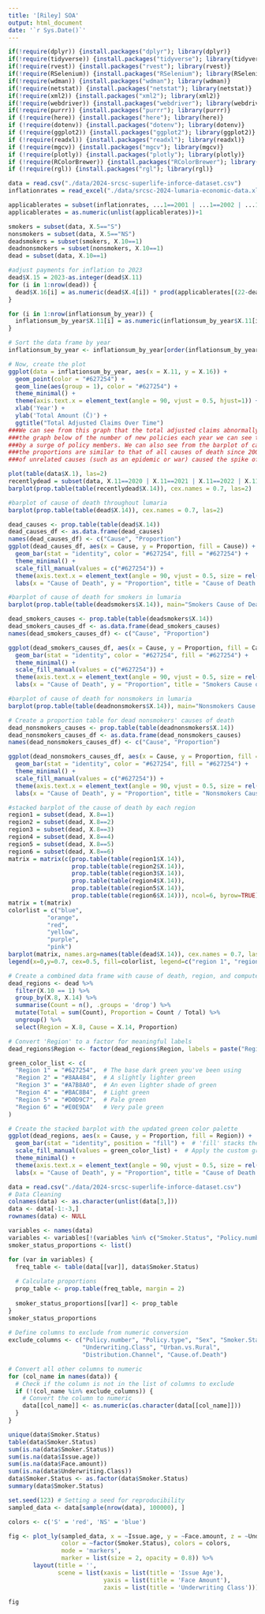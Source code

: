 ```yaml
---
title: '[Riley] SOA'
output: html_document
date: '`r Sys.Date()`'
---
```


```r
if(!require(dplyr)) {install.packages("dplyr"); library(dplyr)}
if(!require(tidyverse)) {install.packages("tidyverse"); library(tidyverse)}
if(!require(rvest)) {install.packages("rvest"); library(rvest)}
if(!require(RSelenium)) {install.packages("RSelenium"); library(RSelenium)}
if(!require(wdman)) {install.packages("wdman"); library(wdman)}
if(!require(netstat)) {install.packages("netstat"); library(netstat)}
if(!require(xml2)) {install.packages("xml2"); library(xml2)}
if(!require(webdriver)) {install.packages("webdriver"); library(webdriver)}
if(!require(purrr)) {install.packages("purrr"); library(purrr)}
if (!require(here)) {install.packages("here"); library(here)}
if (!require(dotenv)) {install.packages("dotenv"); library(dotenv)}
if (!require(ggplot2)) {install.packages("ggplot2"); library(ggplot2)}
if (!require(readxl)) {install.packages("readxl"); library(readxl)}
if (!require(mgcv)) {install.packages("mgcv"); library(mgcv)}
if (!require(plotly)) {install.packages("plotly"); library(plotly)}
if (!require(RColorBrewer)) {install.packages("RColorBrewer"); library(RColorBrewer)}
if (!require(rgl)) {install.packages("rgl"); library(rgl)}
```

```r
data = read.csv("./data/2024-srcsc-superlife-inforce-dataset.csv")
inflationrates = read_excel("./data/srcsc-2024-lumaria-economic-data.xlsx")
```

```r
applicablerates = subset(inflationrates, ...1==2001 | ...1==2002 | ...1==2003 |...1==2004 |...1==2005 |...1==2006 |...1==2007 |...1==2008 |...1==2009 |...1==2010 |...1==2011 |...1==2012 |...1==2013 |...1==2014 |...1==2015 |...1==2016 |...1==2017 |...1==2018 |...1==2019 |...1==2020 |...1==2021 |...1==2022 | ...1==2023)[,2]
applicablerates = as.numeric(unlist(applicablerates))+1
```

```r
smokers = subset(data, X.5=="S")
nonsmokers = subset(data, X.5=="NS")
deadsmokers = subset(smokers, X.10==1)
deadnonsmokers = subset(nonsmokers, X.10==1)
dead = subset(data, X.10==1)

#adjust payments for inflation to 2023
dead$X.15 = 2023-as.integer(dead$X.11)
for (i in 1:nrow(dead)) {
  dead$X.16[i] = as.numeric(dead$X.4[i]) * prod(applicablerates[(22-dead$X.15[i]):22])
}

for (i in 1:nrow(inflationsum_by_year)) {
  inflationsum_by_year$X.11[i] = as.numeric(inflationsum_by_year$X.11[i])
}

# Sort the data frame by year
inflationsum_by_year <- inflationsum_by_year[order(inflationsum_by_year$X.11), ]

# Now, create the plot
ggplot(data = inflationsum_by_year, aes(x = X.11, y = X.16)) + 
  geom_point(color = "#627254") +
  geom_line(aes(group = 1), color = "#627254") +
  theme_minimal() +
  theme(axis.text.x = element_text(angle = 90, vjust = 0.5, hjust=1)) +
  xlab('Year') +
  ylab('Total Amount (Č)') +
  ggtitle("Total Adjusted Claims Over Time")
###We can see from this graph that the total adjusted claims abnormally spikes in 2020, but using
###the graph below of the number of new policies each year we can see that it's not caused
###by a surge of policy members. We can also see from the barplot of causes of death since 2020
###the proportions are similar to that of all causes of death since 2001 meaning that no surge
###of unrelated causes (such as an epidemic or war) caused the spike of total claims

plot(table(data$X.1), las=2)
recentlydead = subset(data, X.11==2020 | X.11==2021 | X.11==2022 | X.11==2023)
barplot(prop.table(table(recentlydead$X.14)), cex.names = 0.7, las=2)

#barplot of cause of death throughout lumaria
barplot(prop.table(table(dead$X.14)), cex.names = 0.7, las=2)

dead_causes <- prop.table(table(dead$X.14))
dead_causes_df <- as.data.frame(dead_causes)
names(dead_causes_df) <- c("Cause", "Proportion")
ggplot(dead_causes_df, aes(x = Cause, y = Proportion, fill = Cause)) + 
  geom_bar(stat = "identity", color = "#627254", fill = "#627254") + 
  theme_minimal() + 
  scale_fill_manual(values = c("#627254")) +
  theme(axis.text.x = element_text(angle = 90, vjust = 0.5, size = rel(0.7))) +
  labs(x = "Cause of Death", y = "Proportion", title = "Cause of Death in Lumaria", fill = NULL)

#barplot of cause of death for smokers in lumaria
barplot(prop.table(table(deadsmokers$X.14)), main="Smokers Cause of Death", cex.names = 0.7, las=2)

dead_smokers_causes <- prop.table(table(deadsmokers$X.14))
dead_smokers_causes_df <- as.data.frame(dead_smokers_causes)
names(dead_smokers_causes_df) <- c("Cause", "Proportion")

ggplot(dead_smokers_causes_df, aes(x = Cause, y = Proportion, fill = Cause)) +
  geom_bar(stat = "identity", color = "#627254", fill = "#627254") + 
  theme_minimal() + 
  scale_fill_manual(values = c("#627254")) +
  theme(axis.text.x = element_text(angle = 90, vjust = 0.5, size = rel(0.7))) +
  labs(x = "Cause of Death", y = "Proportion", title = "Smokers Cause of Death in Lumaria", fill = NULL)

#barplot of cause of death for nonsmokers in lumaria
barplot(prop.table(table(deadnonsmokers$X.14)), main="Nonsmokers Cause of Death", cex.names = 0.7, las=2)

# Create a proportion table for dead nonsmokers' causes of death
dead_nonsmokers_causes <- prop.table(table(deadnonsmokers$X.14))
dead_nonsmokers_causes_df <- as.data.frame(dead_nonsmokers_causes)
names(dead_nonsmokers_causes_df) <- c("Cause", "Proportion")

ggplot(dead_nonsmokers_causes_df, aes(x = Cause, y = Proportion, fill = Cause)) +
  geom_bar(stat = "identity", color = "#627254", fill = "#627254") + 
  theme_minimal() + 
  scale_fill_manual(values = c("#627254")) +
  theme(axis.text.x = element_text(angle = 90, vjust = 0.5, size = rel(0.7))) +
  labs(x = "Cause of Death", y = "Proportion", title = "Nonsmokers Cause of Death in Lumaria", fill = NULL)

#stacked barplot of the cause of death by each region
region1 = subset(dead, X.8==1)
region2 = subset(dead, X.8==2)
region3 = subset(dead, X.8==3)
region4 = subset(dead, X.8==4)
region5 = subset(dead, X.8==5)
region6 = subset(dead, X.8==6)
matrix = matrix(c(prop.table(table(region1$X.14)), 
                  prop.table(table(region2$X.14)), 
                  prop.table(table(region3$X.14)), 
                  prop.table(table(region4$X.14)), 
                  prop.table(table(region5$X.14)), 
                  prop.table(table(region6$X.14))), ncol=6, byrow=TRUE)
matrix = t(matrix)
colorlist = c("blue", 
           "orange", 
           "red", 
           "yellow", 
           "purple", 
           "pink")
barplot(matrix, names.arg=names(table(dead$X.14)), cex.names = 0.7, las=2, beside = FALSE, col = colorlist)
legend(x=0,y=0.7, cex=0.5, fill=colorlist, legend=c("region 1", "region 2", "region 3", "region 4", "region 5", "region 6"))

# Create a combined data frame with cause of death, region, and compute the proportion within each region
dead_regions <- dead %>%
  filter(X.10 == 1) %>%
  group_by(X.8, X.14) %>%
  summarise(Count = n(), .groups = 'drop') %>%
  mutate(Total = sum(Count), Proportion = Count / Total) %>%
  ungroup() %>%
  select(Region = X.8, Cause = X.14, Proportion)

# Convert 'Region' to a factor for meaningful labels
dead_regions$Region <- factor(dead_regions$Region, labels = paste("Region", 1:6))

green_color_list <- c(
  "Region 1" = "#627254",  # The base dark green you've been using
  "Region 2" = "#8AA484",  # A slightly lighter green
  "Region 3" = "#A7B8A0",  # An even lighter shade of green
  "Region 4" = "#BAC8B4",  # Light green
  "Region 5" = "#D0D9C7",  # Pale green
  "Region 6" = "#E0E9DA"   # Very pale green
)

# Create the stacked barplot with the updated green color palette
ggplot(dead_regions, aes(x = Cause, y = Proportion, fill = Region)) +
  geom_bar(stat = "identity", position = "fill") +  # 'fill' stacks the bars to represent proportions
  scale_fill_manual(values = green_color_list) +  # Apply the custom green color list
  theme_minimal() +
  theme(axis.text.x = element_text(angle = 90, vjust = 0.5, size = rel(0.7))) +  # And for the title
  labs(x = "Cause of Death", y = "Proportion", title = "Cause of Death by Region in Lumaria", fill = "Region")
```

```r
data = read.csv("./data/2024-srcsc-superlife-inforce-dataset.csv")
# Data Cleaning
colnames(data) <- as.character(unlist(data[3,]))
data <- data[-1:-3,]
rownames(data) <- NULL

variables <- names(data)
variables <- variables[!(variables %in% c("Smoker.Status", "Policy.number"))]
smoker_status_proportions <- list()

for (var in variables) {
  freq_table <- table(data[[var]], data$Smoker.Status)
  
  # Calculate proportions
  prop_table <- prop.table(freq_table, margin = 2)
  
  smoker_status_proportions[[var]] <- prop_table
}
smoker_status_proportions
  
# Define columns to exclude from numeric conversion
exclude_columns <- c("Policy.number", "Policy.type", "Sex", "Smoker.Status", 
                     "Underwriting.Class", "Urban.vs.Rural", 
                     "Distribution.Channel", "Cause.of.Death")

# Convert all other columns to numeric
for (col_name in names(data)) {
  # Check if the column is not in the list of columns to exclude
  if (!(col_name %in% exclude_columns)) {
    # Convert the column to numeric
    data[[col_name]] <- as.numeric(as.character(data[[col_name]]))
  }
}

unique(data$Smoker.Status)
table(data$Smoker.Status)
sum(is.na(data$Smoker.Status))
sum(is.na(data$Issue.age))
sum(is.na(data$Face.amount))
sum(is.na(data$Underwriting.Class))
data$Smoker.Status <- as.factor(data$Smoker.Status)
summary(data$Smoker.Status)

set.seed(123) # Setting a seed for reproducibility
sampled_data <- data[sample(nrow(data), 100000), ]

colors <- c('S' = 'red', 'NS' = 'blue')

fig <- plot_ly(sampled_data, x = ~Issue.age, y = ~Face.amount, z = ~Underwriting.Class, type = 'scatter3d', 
               color = ~factor(Smoker.Status), colors = colors, 
               mode = 'markers',
               marker = list(size = 2, opacity = 0.8)) %>%
       layout(title = '',
              scene = list(xaxis = list(title = 'Issue Age'),
                           yaxis = list(title = 'Face Amount'),
                           zaxis = list(title = 'Underwriting Class')))

fig
```
